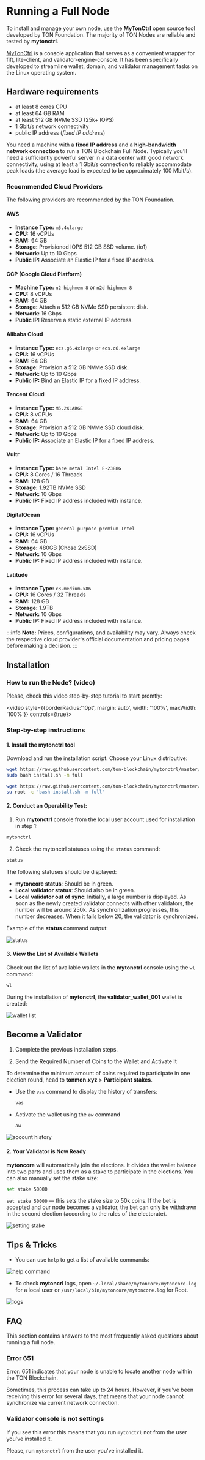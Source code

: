 
# Running a Full Node

To install and manage your own node, use the **MyTonCtrl** open source tool developed by TON Foundation. The majority of TON Nodes are reliable and tested by **mytonctrl**.

[MyTonCtrl](https://github.com/ton-blockchain/mytonctrl) is a console application that serves as a convenient wrapper for fift, lite-client, and validator-engine-console. It has been specifically developed to streamline wallet, domain, and validator management tasks on the Linux operating system.

## Hardware requirements

- at least 8 cores CPU
- at least 64 GB RAM
- at least 512 GB NVMe SSD (25k+ IOPS)
- 1 Gbit/s network connectivity
- public IP address (_fixed IP address_)

You need a machine with a **fixed IP address** and a **high-bandwidth network connection** to run a TON Blockchain Full Node. Typically you'll need a sufficiently powerful server in a data center with good network connectivity, using at least a 1 Gbit/s connection to reliably accommodate peak loads (the average load is expected to be approximately 100 Mbit/s).

### Recommended Cloud Providers

The following providers are recommended by the TON Foundation.

#### AWS

- **Instance Type:** `m5.4xlarge`
- **CPU:** 16 vCPUs
- **RAM:** 64 GB
- **Storage:**  Provisioned IOPS 512 GB SSD volume. (io1)
- **Network:** Up to 10 Gbps
- **Public IP:** Associate an Elastic IP for a fixed IP address.

#### GCP (Google Cloud Platform)

- **Machine Type:** `n2-highmem-8` or `n2d-highmem-8`
- **CPU:** 8 vCPUs
- **RAM:** 64 GB
- **Storage:** Attach a 512 GB NVMe SSD persistent disk.
- **Network:** 16 Gbps
- **Public IP:** Reserve a static external IP address.

#### Alibaba Cloud

- **Instance Type:** `ecs.g6.4xlarge` or `ecs.c6.4xlarge`
- **CPU:** 16 vCPUs
- **RAM:** 64 GB
- **Storage:** Provision a 512 GB NVMe SSD disk.
- **Network:** Up to 10 Gbps
- **Public IP:** Bind an Elastic IP for a fixed IP address.

#### Tencent Cloud

- **Instance Type:** `M5.2XLARGE`
- **CPU:** 8 vCPUs
- **RAM:** 64 GB
- **Storage:** Provision a 512 GB NVMe SSD cloud disk.
- **Network:** Up to 10 Gbps
- **Public IP:** Associate an Elastic IP for a fixed IP address.

#### Vultr

- **Instance Type:** `bare metal Intel E-2388G`
- **CPU:** 8 Cores / 16 Threads
- **RAM:** 128 GB
- **Storage:** 1.92TB NVMe SSD
- **Network:** 10 Gbps
- **Public IP:** Fixed IP address included with instance.

#### DigitalOcean

- **Instance Type:** `general purpose premium Intel`
- **CPU:** 16 vCPUs
- **RAM:** 64 GB
- **Storage:** 480GB (Chose 2xSSD)
- **Network:** 10 Gbps
- **Public IP:** Fixed IP address included with instance.

#### Latitude

- **Instance Type:** `c3.medium.x86`
- **CPU:** 16 Cores / 32 Threads
- **RAM:** 128 GB
- **Storage:** 1.9TB
- **Network:** 10 Gbps
- **Public IP:** Fixed IP address included with instance.

:::info
**Note:** Prices, configurations, and availability may vary. Always check the respective cloud provider's official documentation and pricing pages before making a decision.
:::

## Installation

### How to run the Node? (video)

[//]: # (<ReactPlayer controls={true} style={{borderRadius:'10pt', margin:'15pt auto', maxWidth: '100%'}} url='/docs/files/setup_validator.mp4' />)

Please, check this video step-by-step tutorial to start promtly:

<video style={{borderRadius:'10pt', margin:'auto', width: '100%', maxWidth: '100%'}} controls={true}>
    <source src="/files/setup_validator.mp4" type="video/mp4" />
</video>

### Step-by-step instructions

#### 1. Install the **mytonctrl** tool

Download and run the installation script. Choose your Linux distributive:


<Tabs groupId="operating-systems">
  <TabItem value="ubuntu" label="Ubuntu">

```bash
wget https://raw.githubusercontent.com/ton-blockchain/mytonctrl/master/scripts/install.sh
sudo bash install.sh -m full
```

  </TabItem>
  <TabItem value={'debian'} label={'Debian'}>

```bash
wget https://raw.githubusercontent.com/ton-blockchain/mytonctrl/master/scripts/install.sh
su root -c 'bash install.sh -m full'
```

  </TabItem>
</Tabs>

#### 2. Conduct an Operability Test:

1. Run **mytonctrl** console from the local user account used for installation in step 1:

 ```sh
 mytonctrl
  ```

2. Check the mytonctrl statuses using the `status` command:

  ```sh
  status
  ```

The following statuses should be displayed:

* **mytoncore status**: Should be in green.
* **Local validator status**: Should also be in green.
* **Local validator out of sync**: Initially, a large number is displayed. As soon as the newly created validator connects with other validators, the number will be around 250k. As synchronization progresses, this number decreases. When it falls below 20, the validator is synchronized.

Example of the **status** command output:

![status](https://raw.githubusercontent.com/ton-blockchain/mytonctrl/master/screens/mytonctrl-status.png)


#### 3. View the List of Available Wallets

Check out the list of available wallets in the **mytonctrl** console using the `wl` command:

```sh
wl
```

During the installation of **mytonctrl**, the **validator_wallet_001** wallet is created:

![wallet list](https://raw.githubusercontent.com/ton-blockchain/mytonctrl/master/screens/manual-ubuntu_mytonctrl-wl_ru.png)

## Become a Validator

1. Complete the previous installation steps.

2. Send the Required Number of Coins to the Wallet and Activate It

To determine the minimum amount of coins required to participate in one election round, head to **tonmon.xyz** > **Participant stakes**.

* Use the `vas` command to display the history of transfers:

  ```sh
  vas
  ```

* Activate the wallet using the `aw` command

  ```sh
  aw
  ```

![account history](https://raw.githubusercontent.com/ton-blockchain/mytonctrl/master/screens/manual-ubuntu_mytonctrl-vas-aw_ru.png)

#### 2. Your Validator is Now Ready

**mytoncore** will automatically join the elections. It divides the wallet balance into two parts and uses them as a stake to participate in the elections. You can also manually set the stake size:

```sh
set stake 50000
```

`set stake 50000` — this sets the stake size to 50k coins. If the bet is accepted and our node becomes a validator, the bet can only be withdrawn in the second election (according to the rules of the electorate).

![setting stake](https://raw.githubusercontent.com/ton-blockchain/mytonctrl/master/screens/manual-ubuntu_mytonctrl-set_ru.png)

## Tips & Tricks

- You can use `help` to get a list of available commands:

![help command](https://raw.githubusercontent.com/ton-blockchain/mytonctrl/master/screens/manual-ubuntu_mytonctrl-help_ru.png)

- To check **mytoncrl** logs, open `~/.local/share/mytoncore/mytoncore.log` for a local user or `/usr/local/bin/mytoncore/mytoncore.log` for Root.

![logs](https://raw.githubusercontent.com/ton-blockchain/mytonctrl/master/screens/manual-ubuntu_mytoncore-log.png)

## FAQ

This section contains answers to the most frequently asked questions about running a full node.

### Error 651

Error: 651 indicates that your node is unable to locate another node within the TON Blockchain.

Sometimes, this process can take up to 24 hours. However, if you've been receiving this error for several days, that means that your node cannot synchronize via current network connection.

### Validator console is not settings

If you see this error this means that you run `mytonctrl` not from the user you've installed it.

Please, run `mytonctrl` from the user you've installed it.